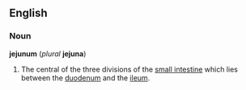 {{wikipedia}}
==English==
===Noun===
'''jejunum''' (''plural'' '''jejuna''')

# {{anatomy}} The central of the three divisions of the [[small intestine]] which lies between the [[duodenum]] and the [[ileum]].